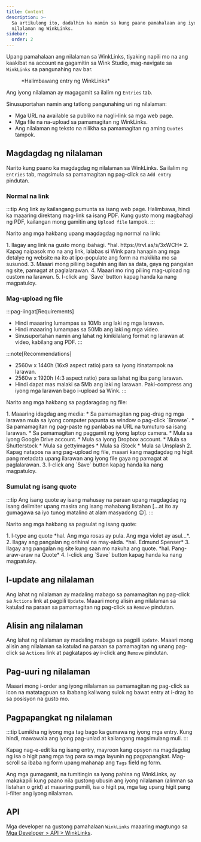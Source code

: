 ```yaml
---
title: Content
description: >-
  Sa artikulong ito, dadalhin ka namin sa kung paano pamahalaan ang iyong
  nilalaman ng WinkLinks.
sidebar:
  order: 2
---
```


Upang pamahalaan ang nilalaman sa WinkLinks, tiyaking napili mo na ang kaakibat na account na gagamitin sa Wink Studio, mag-navigate sa `WinkLinks` sa pangunahing nav bar.

<figure>
  <CloudinaryImage width="350" height="561" resize="scale" quality="best" alt="Entry ng WinkLinks" src="academy/winklinks-entry" errorImage="noimage_opaque_nyrtl0.png" />

  <figcaption>*Halimbawang entry ng WinkLinks*</figcaption>
</figure>


Ang iyong nilalaman ay magagamit sa ilalim ng `Entries` tab.

Sinusuportahan namin ang tatlong pangunahing uri ng nilalaman:

* Mga URL na available sa publiko na nagli-link sa mga web page.
* Mga file na na-upload sa pamamagitan ng WinkLinks.
* Ang nilalaman ng teksto na nilikha sa pamamagitan ng aming `Quotes` tampok.

## Magdagdag ng nilalaman

Narito kung paano ka magdagdag ng nilalaman sa WinkLinks. Sa ilalim ng `Entries` tab, magsimula sa pamamagitan ng pag-click sa `Add entry` pindutan.

### Normal na link

:::tip
Ang link ay kailangang pumunta sa isang web page. Halimbawa, hindi ka maaaring direktang mag-link sa isang PDF. Kung gusto mong magbahagi ng PDF, kailangan mong gamitin ang `Upload file` tampok.
:::

Narito ang mga hakbang upang magdagdag ng normal na link:

<Steps>
  1. Ilagay ang link na gusto mong ibahagi. *hal. https://trvl.as/s/3xWCH*
  2. Kapag naipasok mo na ang link, lalabas si Wink para hanapin ang mga detalye ng website na ito at ipo-populate ang form na makikita mo sa susunod.
  3. Maaari mong piliing baguhin ang ilan sa data, gaya ng pangalan ng site, pamagat at paglalarawan.
  4. Maaari mo ring piliing mag-upload ng custom na larawan.
  5. I-click ang `Save` button kapag handa ka nang magpatuloy.
</Steps>


### Mag-upload ng file

:::pag-iingat\[Requirements]

* Hindi maaaring lumampas sa 10Mb ang laki ng mga larawan.
* Hindi maaaring lumampas sa 50Mb ang laki ng mga video.
* Sinusuportahan namin ang lahat ng kinikilalang format ng larawan at video, kabilang ang PDF.
  :::

:::note\[Recommendations]

* 2560w x 1440h (16x9 aspect ratio) para sa iyong itinatampok na larawan.
* 2560w x 1920h (4:3 aspect ratio) para sa lahat ng iba pang larawan.
* Hindi dapat mas malaki sa 5Mb ang laki ng larawan. Paki-compress ang iyong mga larawan bago i-upload sa Wink.
  :::

Narito ang mga hakbang sa pagdaragdag ng file:

<Steps>
  1. Maaaring idagdag ang media:
     * Sa pamamagitan ng pag-drag ng mga larawan mula sa iyong computer papunta sa window o pag-click `Browse`.
     * Sa pamamagitan ng pag-paste ng panlabas na URL na tumuturo sa isang larawan.
     * Sa pamamagitan ng paggamit ng iyong laptop camera.
     * Mula sa iyong Google Drive account.
     * Mula sa iyong Dropbox account.
     * Mula sa Shutterstock
     * Mula sa gettyimages
     * Mula sa iStock
     * Mula sa Unsplash
  2. Kapag natapos na ang pag-upload ng file, maaari kang magdagdag ng higit pang metadata upang ilarawan ang iyong file gaya ng pamagat at paglalarawan.
  3. I-click ang `Save` button kapag handa ka nang magpatuloy.
</Steps>


### Sumulat ng isang quote

:::tip
Ang isang quote ay isang mahusay na paraan upang magdagdag ng isang delimiter upang masira ang isang mahabang listahan \[...at ito ay gumagawa sa iyo tunog matalino at alam masyadong 😉].
:::

Narito ang mga hakbang sa pagsulat ng isang quote:

<Steps>
  1. I-type ang quote *hal. Ang mga rosas ay pula. Ang mga violet ay asul...*.
  2. Ilagay ang pangalan ng orihinal na may-akda. *hal. Edmund Spenser*
  3. Ilagay ang pangalan ng site kung saan mo nakuha ang quote. *hal. Pang-araw-araw na Quote*
  4. I-click ang `Save` button kapag handa ka nang magpatuloy.
</Steps>


## I-update ang nilalaman

Ang lahat ng nilalaman ay madaling mabago sa pamamagitan ng pag-click sa `Actions` link at pagpili `Update`. Maaari mong alisin ang nilalaman sa katulad na paraan sa pamamagitan ng pag-click sa `Remove` pindutan.

## Alisin ang nilalaman

Ang lahat ng nilalaman ay madaling mabago sa pagpili `Update`. Maaari mong alisin ang nilalaman sa katulad na paraan sa pamamagitan ng unang pag-click sa `Actions` link at pagkatapos ay i-click ang `Remove` pindutan.

## Pag-uuri ng nilalaman

Maaari mong i-order ang iyong nilalaman sa pamamagitan ng pag-click sa icon na matatagpuan sa ibabang kaliwang sulok ng bawat entry at i-drag ito sa posisyon na gusto mo.

## Pagpapangkat ng nilalaman

:::tip
Lumikha ng iyong mga tag bago ka gumawa ng iyong mga entry. Kung hindi, mawawala ang iyong pag-unlad at kailangang magsimulang muli.
:::

Kapag nag-e-edit ka ng isang entry, mayroon kang opsyon na magdagdag ng isa o higit pang mga tag para sa mga layunin ng pagpapangkat. Mag-scroll sa ibaba ng form upang mahanap ang `Tags` field ng form.

Ang mga gumagamit, na tumitingin sa iyong pahina ng WinkLinks, ay makakapili kung paano nila gustong ubusin ang iyong nilalaman (alinman sa listahan o grid) at maaaring pumili, isa o higit pa, mga tag upang higit pang i-filter ang iyong nilalaman.

## API

Mga developer na gustong pamahalaan `WinkLinks` maaaring magtungo sa [Mga Developer > API > WinkLinks](/developers/apis/#winklinks-api).

